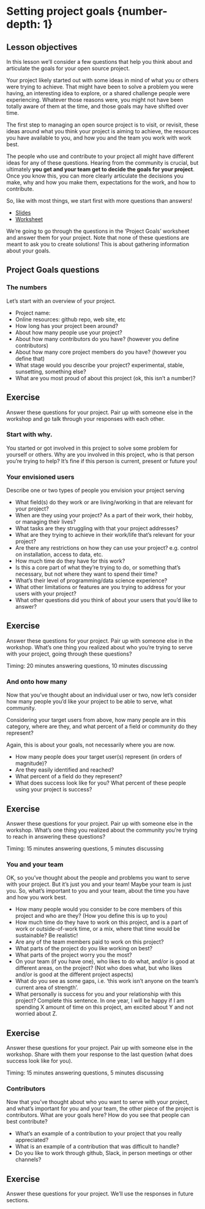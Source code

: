 # Setting project goals {number-depth: 1}

::: callout-tip
## Lesson objectives

In this lesson we'll consider a few questions that help you think about and articulate the goals for your open source project.
:::

Your project likely started out with some ideas in mind of what you or others were trying to achieve. That might have been to solve a problem you were having, an interesting idea to explore, or a shared challenge people were experiencing. Whatever those reasons were, you might not have been totally aware of them at the time, and those goals may have shifted over time.

The first step to managing an open source project is to visit, or revisit, these ideas around what you think your project is aiming to achieve, the resources you have available to you, and how you and the team you work with work best.

The people who use and contribute to your project all might have different ideas for any of these questions. Hearing from the community is crucial, but ultimately **you get and your team get to decide the goals for your project**. Once you know this, you can more clearly articulate the decisions you make, why and how you make them, expectations for the work, and how to contribute.

So, like with most things, we start first with more questions than answers!

* [Slides](https://docs.google.com/presentation/d/1pZxDRdXzvL5lTtJmJXfzSM9SmAMcE5VFEclKpi07fJk/)
* [Worksheet](worksheets/project-goals-worksheet.pdf)

We're going to go through the questions in the 'Project Goals' worksheet and answer them for your project. Note that none of these questions are meant to ask you to create solutions! This is about gathering information about your goals. 

## Project Goals questions

### The numbers

Let's start with an overview of your project.

- Project name:
- Online resources: github repo, web site, etc
- How long has your project been around?
- About how many people use your project?
- About how many contributors do you have? (however you define contributors)
- About how many core project members do you have? (however you define that)
- What stage would you describe your project? experimental, stable, sunsetting, something else?
- What are you most proud of about this project (ok, this isn't a number)?


::: callout-note
## Exercise

Answer these questions for your project. Pair up with someone else in the workshop and go talk through your responses with each other. 

:::

### Start with why. 

You started or got involved in this project to solve some problem for yourself or others. Why are you involved in this project, who is that person you're trying to help? It's fine if this person is current, present or future you!

### Your envisioned users

Describe one or two types of people you envision your project serving
    
- What field(s) do they work or are living/working in that are relevant for your project?
- When are they using your project? As a part of their work, their hobby, or managing their lives?
- What tasks are they struggling with that your project addresses?
- What are they trying to achieve in their work/life that's relevant for your project?
- Are there any restrictions on how they can use your project? e.g. control on installation, access to data, etc. 
- How much time do they have for this work?
- Is this a core part of what they're trying to do, or something that's necessary, but not where they want to spend their time?
- What's their level of programming/data science experience?
- What other limitations or features are you trying to address for your users with your project?
- What other questions did you think of about your users that you'd like to answer?

::: callout-note
## Exercise

Answer these questions for your project. Pair up with someone else in the workshop. What's one thing you realized about who you're trying to serve with your project, going through these questions? 

Timing: 20 minutes answering questions, 10 minutes discussing

:::

### And onto how many

Now that you've thought about an individual user or two, now let's consider how many people you'd like your project to be able to serve, what community. 

Considering your target users from above, how many people are in this category, where are they, and what percent of a field or community do they represent?

Again, this is about your goals, not necessarily where you are now.

- How many people does your target user(s) represent (in orders of magnitude)?
- Are they easily identified and reached?
- What percent of a field do they represent?
- What does success look like for you? What percent of these people using your project is success? 

::: callout-note
## Exercise

Answer these questions for your project. Pair up with someone else in the workshop. What's one thing you realized about the community you're trying to reach in answering these questions? 

Timing: 15 minutes answering questions, 5 minutes discussing

:::


### You and your team

OK, so you've thought about the people and problems you want to serve with your project. But it's just you and your team! Maybe your team is just you. So, what's important to you and your team, about the time you have and how you work best.

- How many people would you consider to be core members of this project and who are they? (How you define this is up to you)
- How much time do they have to work on this project, and is a part of work or outside-of-work time, or a mix, where that time would be sustainable? Be realistic! 
- Are any of the team members paid to work on this project?
- What parts of the project do you like working on best?
- What parts of the project worry you the most?
- On your team (if you have one), who likes to do what, and/or is good at different areas, on the project? (Not who does what, but who likes and/or is good at the different project aspects)
- What do you see as some gaps, i.e. 'this work isn't anyone on the team's current area of strength'. 
- What personally is success for you and your relationship with this project? Complete this sentence. In one year, I will be happy if I am spending X amount of time on this project, am excited about Y and not worried about Z. 

::: callout-note
## Exercise

Answer these questions for your project. Pair up with someone else in the workshop. Share with them your response to the last question (what does success look like for you). 

Timing: 15 minutes answering questions, 5 minutes discussing

:::

### Contributors

Now that you've thought about who you want to serve with your project, and what's important for you and your team, the other piece of the project is contributors. What are your goals here? How do you see that people can best contribute?

- What's an example of a contribution to your project that you really appreciated?
- What is an example of a contribution that was difficult to handle?
- Do you like to work through github, Slack, in person meetings or other channels?

::: callout-note
## Exercise

Answer these questions for your project. We'll use the responses in future sections.
:::
